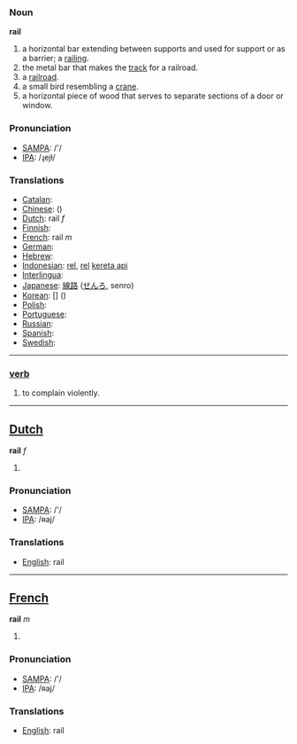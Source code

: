 === Noun ===

'''rail'''

#a horizontal bar extending between supports and used for support or as a barrier; a [[railing]].
#the metal bar that makes the [[track]] for a railroad.
#a [[railroad]].
#a small bird resembling a [[crane]].
#a horizontal piece of wood that serves to separate sections of a door or window.


===Pronunciation===
*[[w:SAMPA|SAMPA]]: /'/
*[[w:IPA|IPA]]: /ɻejɫ/

=== Translations ===

*[[Catalan]]: [[]] '' ''
*[[Chinese]]: [[]] ()
*[[Dutch]]: rail ''f''
*[[Finnish]]: [[]]
*[[French]]: rail ''m''
*[[German]]: [[]] '' ''
*[[Hebrew]]: [[]] '' ''
*[[Indonesian]]: [[rel]], [[rel]] [[kereta api]]
*[[Interlingua]]: [[]]
*[[Japanese]]: [[線路]] ([[せんろ]], senro)
*[[Korean]]: [[]] [] ()
*[[Polish]]: [[]]
*[[Portuguese]]: [[]] '' ''
*[[Russian]]: [[]]
*[[Spanish]]: [[]] '' ''
*[[Swedish]]: [[]] '' ''

----
===[[verb]]===
#to complain violently.


----

==[[Dutch]]==

'''rail''' ''f''

#


===Pronunciation===
*[[w:SAMPA|SAMPA]]: /'/
*[[w:IPA|IPA]]: /ʀaj/

=== Translations ===

*[[English]]: rail

----

==[[French]]==

'''rail''' ''m''

#

===Pronunciation===
*[[w:SAMPA|SAMPA]]: /'/
*[[w:IPA|IPA]]: /ʀaj/

=== Translations ===

*[[English]]: rail